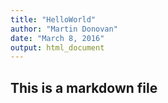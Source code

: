 ```yaml
---
title: "HelloWorld"
author: "Martin Donovan"
date: "March 8, 2016"
output: html_document
---
```


## This is a markdown file
